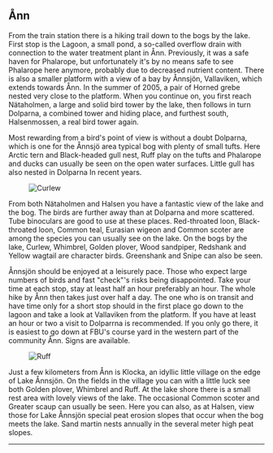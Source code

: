 
## Ånn

From the train station there is a hiking trail down to the bogs by the lake. First stop is the Lagoon, a small pond, a so-called overflow drain with connection to the water treatment plant in Ånn. Previously, it was a safe haven for Phalarope, but unfortunately it's by no means safe to see Phalarope here anymore, probably due to decreased nutrient content. There is also a smaller platform with a view of a bay by Ånnsjön, Vallaviken, which extends towards Ånn. In the summer of 2005, a pair of Horned grebe nested very close to the platform. When you continue on, you first reach Nätaholmen, a large and solid bird tower by the lake, then follows in turn Dolparna, a combined tower and hiding place, and furthest south, Halsenmossen, a real bird tower again.

Most rewarding from a bird's point of view is without a doubt Dolparna, which is one for the Ånnsjö area typical bog with plenty of small tufts. Here Arctic tern and Black-headed gull nest, Ruff play on the tufts and Phalarope and ducks can usually be seen on the open water surfaces. Little gull has also nested in Dolparna In recent years.

<Figure caption="Curlew. Photo Steve Dahlfors">
  <Image alt="Curlew" src="/images/storspov_steve-dahlfors.jpg" />
</Figure>

From both Nätaholmen and Halsen you have a fantastic view of the lake and the bog. The birds are further away than at Dolparna and more scattered. Tube binoculars are good to use at these places. Red-throated loon, Black-throated loon, Common teal, Eurasian wigeon and Common scoter are among the species you can usually see on the lake. On the bogs by the lake, Curlew, Whimbrel, Golden plover, Wood sandpiper, Redshank and Yellow wagtail are character birds. Greenshank and Snipe can also be seen.

Ånnsjön should be enjoyed at a leisurely pace. Those who expect large numbers of birds and fast "check"'s risks being disappointed. Take your time at each stop, stay at least half an hour preferably an hour. The whole hike by Ånn then takes just over half a day. The one who is on transit and have time only for a short stop should in the first place go down to the lagoon and take a look at Vallaviken from the platform. If you have at least an hour or two a visit to Dolparrna is recommended. If you only go there, it is easiest to go down at FBU's course yard in the western part of the community Ånn. Signs are available.

<Figure caption="Ruff. Photo Steve Dahlfors">
  <Image alt="Ruff" src="/images/brushane_steve-dahlfors.jpg" />
</Figure>

Just a few kilometers from Ånn is Klocka, an idyllic little village on the edge of Lake Ånnsjön. On the fields in the village you can with a little luck see both Golden plover, Whimbrel and Ruff. At the lake shore there is a small rest area with lovely views of the lake. The occasional Common scoter and Greater scaup can usually be seen. Here you can also, as at Halsen, view those for Lake Ånnsjön special peat erosion slopes that occur when the bog meets the lake. Sand martin nests annually in the several meter high peat slopes.

---

<GuidesGrid exclude="ann" />
